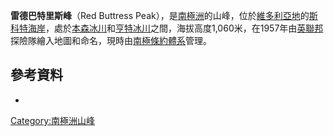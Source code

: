 {{coord|76|49|S|162|21|E|display=title}}

'''雷德巴特里斯峰'''（Red Buttress Peak），是[[南極洲|南極洲]]的山峰，位於[[維多利亞地|維多利亞地]]的[[斯科特海岸|斯科特海岸]]，處於[[本森冰川|本森冰川]]和[[亨特冰川|亨特冰川]]之間，海拔高度1,060米，在1957年由[[英聯邦|英聯邦]]探險隊繪入地圖和命名，現時由[[南極條約體系|南極條約體系]]管理。

==參考資料==
*{{usgs-gazetteer}}

{{DEFAULTSORT:Red Buttress Peak}}
[[Category:南極洲山峰|Category:南極洲山峰]]


{{ScottCoast-geo-stub}}
